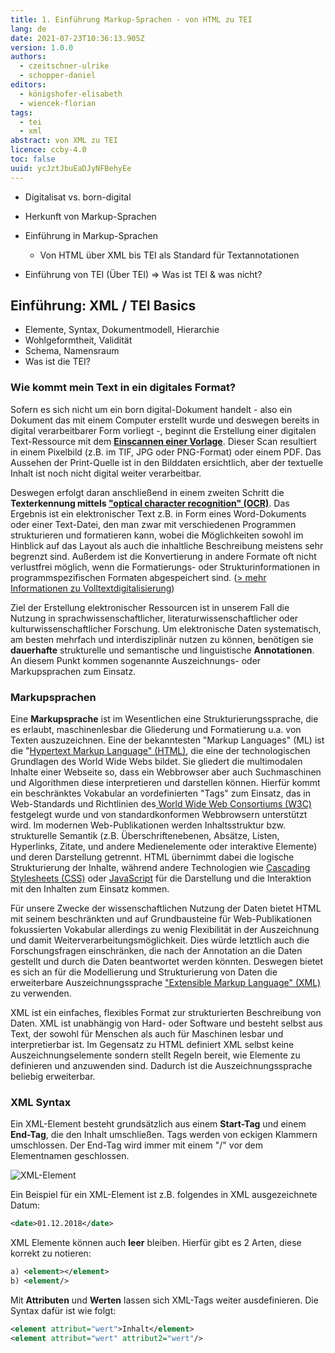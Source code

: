 ```yaml
---
title: 1. Einführung Markup-Sprachen - von HTML zu TEI
lang: de
date: 2021-07-23T10:36:13.905Z
version: 1.0.0
authors:
  - czeitschner-ulrike
  - schopper-daniel
editors:
  - königshofer-elisabeth
  - wiencek-florian
tags:
  - tei
  - xml
abstract: von XML zu TEI
licence: ccby-4.0
toc: false
uuid: ycJztJbuEaDJyNFBehyEe
---
```

* Digitalisat vs. born-digital
* Herkunft von Markup-Sprachen
* Einführung in Markup-Sprachen

  * Von HTML über XML bis TEI als Standard für Textannotationen
* Einführung von TEI (Über TEI) => Was ist TEI & was nicht?

## Einführung: XML / TEI Basics

* Elemente, Syntax, Dokumentmodell, Hierarchie
* Wohlgeformtheit, Validität
* Schema, Namensraum
* Was ist die TEI?

### Wie kommt mein Text in ein digitales Format?

Sofern es sich nicht um ein born digital-Dokument handelt - also ein Dokument das mit einem Computer erstellt wurde und deswegen bereits in digital verarbeitbarer Form vorliegt -, beginnt die
Erstellung einer digitalen Text-Ressource mit dem **[Einscannen einer Vorlage](https://dhmuseum.uni-trier.de/node/5)**. Dieser Scan resultiert in einem Pixelbild (z.B. im TIF, JPG oder PNG-Format) oder einem PDF. Das Aussehen der Print-Quelle ist in den Bilddaten ersichtlich, aber der textuelle Inhalt ist noch nicht digital weiter verarbeitbar. 

Deswegen erfolgt daran anschließend in einem zweiten Schritt die **Texterkennung mittels ["optical character recognition" (OCR)](https://de.wikipedia.org/wiki/Texterkennung)**. Das Ergebnis ist ein elektronischer Text z.B. in Form eines Word-Dokuments oder einer Text-Datei, den man zwar mit verschiedenen Programmen strukturieren und formatieren kann, wobei die Möglichkeiten sowohl im Hinblick auf das Layout als auch die inhaltliche Beschreibung meistens sehr begrenzt sind. Außerdem ist die Konvertierung in andere Formate oft nicht verlustfrei möglich, wenn die Formatierungs- oder Strukturinformationen in programmspezifischen Formaten abgespeichert sind. ([\> mehr Informationen zu Volltextdigitalisierung](https://dhmuseum.uni-trier.de/node/49))

Ziel der Erstellung elektronischer Ressourcen ist in unserem Fall die Nutzung in sprachwissenschaftlicher, literaturwissenschaftlicher oder kulturwissenschaftlicher Forschung. Um elektronische Daten systematisch, am besten mehrfach und interdisziplinär nutzen zu können, benötigen sie **dauerhafte** strukturelle und semantische und linguistische **Annotationen**. An diesem Punkt kommen sogenannte Auszeichnungs- oder Markupsprachen zum Einsatz. 

### Markupsprachen

Eine **Markupsprache** ist im Wesentlichen eine Strukturierungssprache, die es erlaubt, maschinenlesbar die Gliederung und Formatierung u.a. von Texten auszuzeichnen. Eine der bekanntesten "Markup Languages" (ML) ist die "[Hypertext Markup Language" (HTML)](https://www.w3.org/html/), die eine der technologischen Grundlagen des World Wide Webs bildet. Sie gliedert die multimodalen Inhalte einer Webseite so, dass ein Webbrowser aber auch Suchmaschinen und Algorithmen diese interpretieren und darstellen können. Hierfür kommt ein beschränktes Vokabular an vordefinierten "Tags" zum Einsatz, das in Web-Standards und Richtlinien des[ World Wide Web Consortiums (W3C)](https://www.w3.org/) festgelegt wurde und von standardkonformen Webbrowsern unterstützt wird. Im modernen Web-Publikationen werden Inhaltsstruktur bzw. strukturelle Semantik (z.B. Überschriftenebenen, Absätze, Listen, Hyperlinks, Zitate, und andere Medienelemente oder interaktive Elemente) und deren Darstellung getrennt. HTML übernimmt dabei die logische Strukturierung der Inhalte, während andere Technologien wie [Cascading Stylesheets (CSS)](https://www.w3.org/Style/CSS/Overview.en.html) oder [JavaScript](https://www.ecma-international.org/publications-and-standards/standards/ecma-262/) für die Darstellung und die Interaktion mit den Inhalten zum Einsatz kommen.

Für unsere Zwecke der wissenschaftlichen Nutzung der Daten bietet HTML mit seinem beschränkten und auf Grundbausteine für Web-Publikationen fokussierten Vokabular allerdings zu wenig Flexibilität in der Auszeichnung und damit Weiterverarbeitungsmöglichkeit. Dies würde letztlich auch die Forschungsfragen einschränken, die nach der Annotation an die Daten gestellt und durch die Daten beantwortet werden könnten. Deswegen bietet es sich an für die Modellierung und Strukturierung von Daten die erweiterbare Auszeichnungssprache ["Extensible Markup Language" (XML)](https://www.w3.org/XML/) zu verwenden.

XML ist ein einfaches, flexibles Format zur strukturierten Beschreibung von Daten. XML ist unabhängig von Hard- oder Software und besteht selbst aus Text, der sowohl für Menschen als auch für Maschinen lesbar und interpretierbar ist. Im Gegensatz zu HTML definiert XML selbst keine Auszeichnungselemente sondern stellt Regeln bereit, wie Elemente zu definieren und anzuwenden sind. Dadurch ist die Auszeichnungssprache beliebig erweiterbar.

### XML Syntax

Ein XML-Element besteht grundsätzlich aus einem **Start-Tag** und einem **End-Tag**, die den Inhalt umschließen. Tags werden von eckigen Klammern umschlossen. Der End-Tag wird immer mit einem "/" vor dem Elementnamen geschlossen. 

![XML-Element](images/xml_element.png "XML-Element, Bild: Ulrike Czeitschner, ACDH-CH")

Ein Beispiel für ein XML-Element ist z.B. folgendes in XML ausgezeichnete Datum:

```xml
<date>01.12.2018</date>
```

XML Elemente können auch **leer** bleiben. Hierfür gibt es 2 Arten, diese korrekt zu notieren:

```xml
a) <element></element>
b) <element/>
```

Mit **Attributen** und **Werten** lassen sich XML-Tags weiter ausdefinieren. Die Syntax dafür ist wie folgt:

```xml
<element attribut="wert">Inhalt</element>
<element attribut="wert" attribut2="wert"/>
```